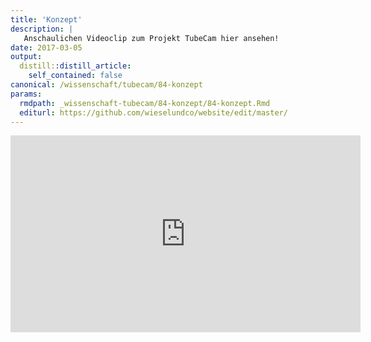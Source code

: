 ```yaml
---
title: 'Konzept'
description: |
   Anschaulichen Videoclip zum Projekt TubeCam hier ansehen! 
date: 2017-03-05
output:
  distill::distill_article:
    self_contained: false
canonical: /wissenschaft/tubecam/84-konzept
params:
  rmdpath: _wissenschaft-tubecam/84-konzept/84-konzept.Rmd
  editurl: https://github.com/wieselundco/website/edit/master/
---
```


<iframe width="560" height="315" src="https://www.youtube.com/embed/r5h00LSAyMc" title="YouTube video player" frameborder="0" allow="accelerometer; autoplay; clipboard-write; encrypted-media; gyroscope; picture-in-picture" allowfullscreen></iframe>


```r



```

<!--http://wieselundco.ch/wissenschaft/tubecam/84-konzept-->
